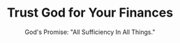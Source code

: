 ---
title: "Trust God for Your Finances"
subtitle: "God's Promise: \"All Sufficiency In All Things.\""
creator: "Jack Hartman"
categories: ["books"]
featuredImage: "../src/assets/images/item/books/DSC02877-2.png"
views: ["../src/assets/images/item/books/DSC02877-2.png"]
audio:
    - "/audio/box3/tanya-tough-childhood4.mp3"
nextItem: ["doctorshundredalltimegreatesthomeremedies"]
---